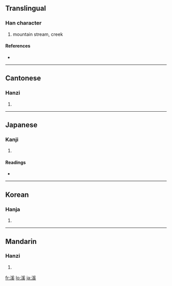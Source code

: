{{also|渓}}
==Translingual==

===Han character===
{{Han char|rn=85|rad=水|as=10|sn=13|four=3213<sub>4</sub>|canj=水月女大 (EBVK)}}

# mountain stream, creek

====References====
* {{Han ref|kx=0640.220|dkj=17967|dj=1047.120|hdz=31702.090|uh=6EAA|ud=28330|bh=B7CB|bd=47051}}

----

==Cantonese==

===Hanzi===
{{yue-hanzi|jyut=|y=kai1}}

# {{defn|Cantonese}}

----

==Japanese==

===Kanji===
{{ja-kanji|grade=|rs=水10}}

# {{defn|Japanese}}

====Readings====
* {{ja-readings|on=[[けい]] (kei)|kun=[[たに]] (tani)}}

----

==Korean==

===Hanja===
{{ko-hanja|hangeul=계|eumhun=|rv=gye|mr=kye|y=kyey}}

# {{defn|Korean}}

----

==Mandarin==

===Hanzi===
{{cmn-hanzi|pin=[[xī]] ([[xi1]])|wg=hsi<sup>1</sup>}}

# {{defn|Mandarin}}

[[fr:溪]]
[[lo:溪]]
[[ja:溪]]